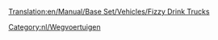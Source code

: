 [[Translation:en/Manual/Base Set/Vehicles/Fizzy Drink Trucks]]

{{nl/Wegvoertuig|name=MightyMover Frisdranktruck
|img=MightyMover_FizzyDrink.png
|price=£4.797 (€ 9.594)
|speed=30 mph (48 km/h)
|annual=£422 (€ 844)
|designed=1935
|life=15
|capacity=17 frisdranken
}}
{{nl/Wegvoertuig|name=Powernaught Frisdranktruck
|img=Powernaught_FizzyDrink.png
|price=£6.027 (€ 12.054)
|speed=55 mph (88 km/h)
|annual=£787 (€ 1.574)
|designed=1976
|life=15
|capacity=19 frisdranken
}}
{{nl/Wegvoertuig|name=Wizzowow Frisdranktruck
|img=Wizzowow_FizzyDrink.png
|price=£6.437 (€ 12.874)
|speed=70 mph (112 km/h)
|annual=£1.125 (€ 2.250)
|designed=2019
|life=15
|capacity=22 frisdranken
}}

[[Category:nl/Wegvoertuigen]]